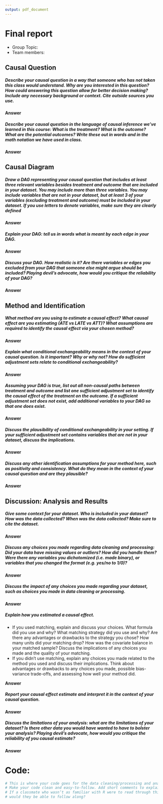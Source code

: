 ```yaml
---
output: pdf_document
---
```


# Final report 

* Group Topic:
* Team members: 

## Causal Question 

##### Describe your causal question in a way that someone who has not taken this class would understand. Why are you interested in this question? How could answering this question allow for better decision making? Include any necessary background or context. Cite outside sources you use.

**Answer**

##### Describe your causal question in the language of causal inference we’ve learned in this course: What is the treatment? What is the outcome? What are the potential outcomes? Write these out in words and in the math notation we have used in class.

**Answer**


## Causal Diagram 

##### Draw a DAG representing your causal question that includes at least three relevant variables besides treatment and outcome that are included in your dataset. You may include more than three variables. You may include variables that are not in your dataset, but at least 3 of your variables (excluding treatment and outcome) must be included in your dataset. If you use letters to denote variables, make sure they are clearly defined

**Answer**

##### Explain your DAG: tell us in words what is meant by each edge in your DAG.

**Answer**

##### Discuss your DAG. How realistic is it? Are there variables or edges you excluded from your DAG that someone else might argue should be included? Playing devil’s advocate, how would you critique the reliability of your DAG?

**Answer**


## Method and Identification 

##### What method are you using to estimate a causal effect? What causal effect are you estimating (ATE vs LATE vs ATT)? What assumptions are required to identify the causal effect via your chosen method?

**Answer**



##### Explain what conditional exchangeability means in the context of your causal question. Is it important? Why or why not? How do sufficient adjustment sets relate to conditional exchangeability?

**Answer**


##### Assuming your DAG is true, list out all non-causal paths between treatment and outcome and list one sufficient adjustment set to identify the causal effect of the treatment on the outcome. If a sufficient adjustment set does not exist, add additional variables to your DAG so that one does exist.

**Answer**


##### Discuss the plausibility of conditional exchangeability in your setting. If your sufficient adjustment set contains variables that are not in your dataset, discuss the implications.

**Answer**


##### Discuss any other identification assumptions for your method here, such as positivity and consistency. What do they mean in the context of your causal question and are they plausible?

**Answer**



## Discussion: Analysis and Results

##### Give some context for your dataset. Who is included in your dataset? How was the data collected? When was the data collected? Make sure to cite the dataset.

**Answer**



##### Discuss any choices you made regarding data cleaning and processing: Did your data have missing values or outliers? How did you handle them? Were there any variables you dichotomized (i.e. made binary), or variables that you changed the format (e.g. yes/no to 1/0)?

**Answer**


##### Discuss the impact of any choices you made regarding your dataset, such as choices you made in data cleaning or processing.

**Answer**


##### Explain how you estimated a causal effect.
* If you used matching, explain and discuss your choices. What formula did you use and why?
What matching strategy did you use and why? Are there any advantages or drawbacks to the
strategy you chose? How many units did your matching drop? How was the covariate balance in
your matched sample? Discuss the implications of any choices you made and the quality of your
matching.
* If you didn’t use matching, explain any choices you made related to the method you used and
discuss their implications. Think about advantages or drawbacks to any choices you made, possible
bias-variance trade-offs, and assessing how well your method did.

**Answer**


##### Report your causal effect estimate and interpret it in the context of your causal question.

**Answer**


##### Discuss the limitations of your analysis: what are the limitations of your dataset? Is there other data you would have wanted to have to bolster your analysis? Playing devil’s advocate, how would you critique the reliability of you causal estimate?

**Answer**


\newpage

# Code:


```r
# This is where your code goes for the data cleaning/processing and analysis. 
# Make your code clean and easy-to-follow. Add short comments to explain what you are doing. 
# If a classmate who wasn’t as familiar with R were to read through this section, 
# would they be able to follow along?



```


